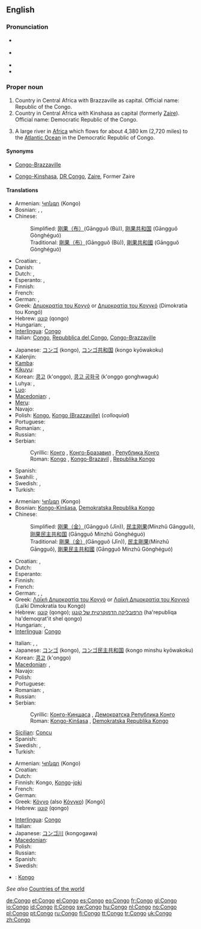 ==English==

===Pronunciation===
* {{a|RP}} {{IPA|/ˈkɒŋɡəʊ/}}
* {{a|US}} {{IPA|/ˈkɑːŋɡoʊ/}}
* {{audio|en-us-Congo.ogg|Audio (US)}}
* {{rhymes|ɒŋɡəʊ}}

===Proper noun===
{{en-proper noun}}
{{wikipedia}}

# Country in Central Africa with Brazzaville as capital. Official name: Republic of the Congo.
# Country in Central Africa with Kinshasa as capital (formerly [[Zaire]]). Official name: Democratic Republic of the Congo.
# {{rivers}} A large river in [[Africa]] which flows for about 4,380 km (2,720 miles) to the [[Atlantic Ocean]] in the Democratic Republic of Congo.

====Synonyms====
* {{sense|country with Brazzaville as capital}} [[Congo-Brazzaville]]
* {{sense|country with Kinshasa as capital}} [[Congo-Kinshasa]], [[DR Congo]], {{qualifier|formerly}} [[Zaire]], Former Zaire

====Translations====
{{trans-top|country with Brazzaville as capital}}
* Armenian: [[Կոնգո]] (Kongo)
* Bosnian: {{t-|bs|Kongo|m}}, {{t-|bs|Kongo-Brazavil|m}}, {{t-|bs|Republika Kongo|f}}
* Chinese:
*: Simplified: [[刚果（布）]](Gāngguǒ (Bù)), [[刚果共和国]] (Gāngguǒ Gònghéguó)
*: Traditional: [[剛果（布）]](Gāngguǒ (Bù)), [[剛果共和國]] (Gāngguǒ Gònghéguó)
* Croatian: {{t-|hr|Republika Kongo|f}}, {{t-|hr|Kongo Brazzaville}}
* Danish: {{t-|da|Congo}}
* Dutch: {{t+|nl|Kongo}}, {{t-|nl|Kongo-Brazzaville}}
* Esperanto: {{t-|eo|Kongo-Brazavilo|xs=Esperanto}}, {{t-|eo|Kongolo-Brazavilo|xs=Esperanto}}
* Finnish: {{t+|fi|Kongo}}
* French: {{t+|fr|Congo}}
* German: {{t+|de|Kongo}}, {{t+|de|Republik Kongo|f}}
* Greek: [[Δημοκρατία του Κογγό]] or [[Δημοκρατία του Κονγκό]] (Dimokratía tou Kongó) {{f}}
* Hebrew: [[קונגו]] (qongo)
* Hungarian: {{t+|hu|Kongó}}, {{t+|hu|Kongói Köztársaság}}
* [[Interlingua]]: [[Congo#Interlingua|Congo]]
* Italian: [[Congo#Italian|Congo]], [[w:it:Repubblica_del_Congo|Repubblica del Congo]], [[Congo-Brazzaville]]
{{trans-mid}}
* Japanese: [[コンゴ]] (kongo), [[コンゴ共和国]] (kongo kyōwakoku)
* Kalenjin: {{tø|kln|Kongo}}
* [[Kamba]]: {{tø|kam|Kongo}}
* [[Kikuyu]]: {{tø|ki|Kongo}}
* Korean: [[콩고]] (k'onggo), [[콩고 공화국]] (k'onggo gonghwaguk)
* Luhya: {{tø|luy|Amerika}},  {{tø|luy|Kongo}}
* [[Luo]]: {{tø|luo|Kongo}}
* [[Macedonian]]: {{t|mk|Конго-Бразавил|m|tr=Kóngo-Brázavil|sc=Cyrl|xs=Macedonian}},  {{t|mk|Република Конго|f|tr=Repúblika Kóngo|sc=Cyrl|xs=Macedonian}}
* [[Meru]]: {{tø|mer|Kongo}}
* Navajo: {{tø|nv|Kéyah Káango Náhookǫsjí Siʼánígíí}}
* Polish: [[Kongo#Polish|Kongo]], [[Kongo (Brazzaville)]] (''colloquial'')
* Portuguese: {{t+|pt|Congo-Brazzaville}}
* Romanian: {{t-|ro|Congo}}, {{t-|ro|Congo Brazzaville}}
* Russian: {{t+|ru|Конго|m|tr=Kóngo|sc=Cyrl}}
* Serbian:
*: Cyrillic: [[Конго]] {{m}}, [[Конго-Бразавил]] {{m}}, [[Република Конго]] {{f}}
*: Roman: [[Kongo#Serbian|Kongo]] {{m}}, [[Kongo-Brazavil]] {{m}}, [[Republika Kongo]] {{f}}
* Spanish: {{t+|es|Congo|m}}
* Swahili: {{t+|sw|Kongo|xs=Swahili}},  {{t|sw|Jamhuri ya kidemokrasia ya Kongo|xs=Swahili}}
* Swedish: {{t+|sv|Kongo-Brazzaville}}, {{t+|sv|Republiken Kongo}}
* Turkish: {{t+|tr|Kongo}}
{{trans-bottom}}

{{trans-top|country with Kinshasa as capital}}
* Armenian: [[Կոնգո]] (Kongo)
* Bosnian: [[Kongo-Kinšasa]], [[Demokratska Republika Kongo]] {{f}}
* Chinese:
*: Simplified: [[刚果（金）]](Gāngguǒ (Jīn)), [[民主刚果]](Mínzhǔ Gāngguǒ), [[刚果民主共和国]] (Gāngguǒ Mínzhǔ Gònghéguó)
*: Traditional: [[剛果（金）]](Gāngguǒ (Jīn)), [[民主剛果]](Mínzhǔ Gāngguǒ), [[剛果民主共和國]] (Gāngguǒ Mínzhǔ Gònghéguó)
* Croatian: {{t-|hr|Demokratska Republika Kongo|f}}, {{t-|hr|Kongo-Kinshasa}}
* Dutch: {{t+|nl|Kongo}}
* Esperanto: {{t-|eo|Kongo-Kinŝasa|xs=Esperanto}}
* Finnish: {{t+|fi|Kongo}}
* French: {{t+|fr|Congo}}
* German: {{t+|de|Kongo}}, {{t+|de|Demokratische Republik Kongo|f}}, {{t-|de|Zaire}}
* Greek: [[Λαϊκή Δημοκρατία του Κογγό]] or [[Λαϊκή Δημοκρατία του Κονγκό]] (Laïkí Dimokratía tou Kongó) {{f}}
* Hebrew: [[קונגו]] (qongo); [[הרפובליקה הדמוקרטית של קונגו]] (ha'republiqa ha'demoqrat'it shel qongo)
* Hungarian: {{t+|hu|Kongó}}, {{t+|hu|Kongói Demokratikus Köztársaság}}
* [[Interlingua]]: [[Congo#Interlingua|Congo]]
{{trans-mid}}
* Italian: {{t+|it|Congo}}, {{t-|it|Repubblica Democratica del Congo}}, {{t-|it|Congo-Kinshasa}}
* Japanese: [[コンゴ]] (kongo), [[コンゴ民主共和国]] (kongo minshu kyōwakoku)
* Korean: [[콩고]] (k'onggo)
* [[Macedonian]]: {{t|mk|Конго-Киншаса|tr=Kóngo-Kinšása|sc=Cyrl|xs=Macedonian}},  {{t|mk|Демократска Република Конго|f|tr=Demókratska Repúblika Kóngo|sc=Cyrl|xs=Macedonian}}
* Navajo: {{tø|nv|Kéyah Káango Shádiʼááhjí Siʼánígíí}}
* Polish: {{t+|pl|Demokratyczna Republika Konga|f}}
* Portuguese: {{t+|pt|Congo-Kinshasa}}
* Romanian: {{t-|ro|Congo}}, {{t-|ro|Congo Kinshasa}}
* Russian: {{t+|ru|Конго|m|tr=Kóngo|sc=Cyrl}}
* Serbian:
*: Cyrillic: [[Конго-Киншаса]] {{f}}, [[Демократска Република Конго]] {{f}}
*: Roman: [[Kongo-Kinšasa]] {{f}}, [[Demokratska Republika Kongo]] {{f}}
* [[Sicilian]]: [[Concu]] {{m}}
* Spanish: {{t+|es|República Democrática del Congo|f}}
* Swedish: {{t+|sv|Kongo-Kinshasa}}, {{t+|sv|Demokratiska Republiken Kongo}}
* Turkish: {{t+|tr|Kongo}}
{{trans-bottom}}

{{trans-top|river}}
* Armenian: [[Կոնգո]] (Kongo)
* Croatian: {{t-|hr|Kongo|m}}
* Dutch: {{t+|nl|Kongo}}
* Finnish: Kongo, [[Kongo#Finnish|Kongo]]-[[joki]]
* French: {{t+|fr|Congo}}
* German: {{t+|de|Kongo|m}}
* Greek: [[Κόγγο]] (also [[Κόνγκο]]) [Kongó] {{m}}
* Hebrew: [[קונגו]] (qongo)
{{trans-mid}}
* [[Interlingua]]: [[Congo#Interlingua|Congo]]
* Italian: {{t+|it|Congo}}
* Japanese: [[コンゴ川]] (kongogawa)
* [[Macedonian]]: {{t-|mk|Конго|n|tr=Kóngo|sc=Cyrl|xs=Macedonian}}
* Polish: {{t+|pl|Kongo|n}}
* Russian: {{t+|ru|Конго|m|tr=Kóngo|sc=Cyrl}}
* Spanish: {{t+|es|Congo|m}}
* Swedish: {{t+|sv|Kongo}}
{{trans-bottom}}

{{checktrans}}

* {{ttbc|Breton}}: [[Kongo#Breton|Kongo]]

''See also'' [[Appendix:Countries of the world|Countries of the world]]

[[de:Congo]]
[[et:Congo]]
[[el:Congo]]
[[es:Congo]]
[[eo:Congo]]
[[fr:Congo]]
[[gl:Congo]]
[[io:Congo]]
[[id:Congo]]
[[it:Congo]]
[[sw:Congo]]
[[hu:Congo]]
[[nl:Congo]]
[[no:Congo]]
[[pl:Congo]]
[[pt:Congo]]
[[ru:Congo]]
[[fi:Congo]]
[[tt:Congo]]
[[tr:Congo]]
[[uk:Congo]]
[[zh:Congo]]